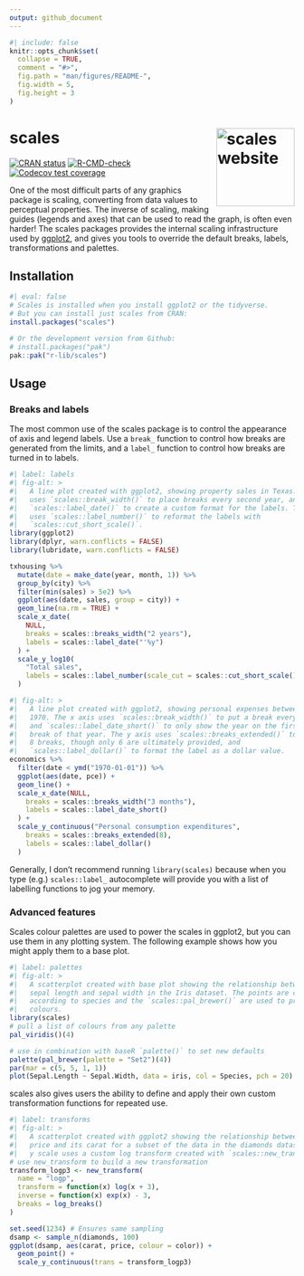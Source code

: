 ```yaml
---
output: github_document
---
```


<!-- README.md is generated from README.Rmd. Please edit that file -->

```r
#| include: false
knitr::opts_chunk$set(
  collapse = TRUE,
  comment = "#>",
  fig.path = "man/figures/README-",
  fig.width = 5,
  fig.height = 3
)
```

# scales <a href="https://scales.r-lib.org/"><img src="man/figures/logo.png" align="right" height="138" alt="scales website" /></a>

<!-- badges: start -->
[![CRAN status](https://www.r-pkg.org/badges/version/scales)](https://CRAN.R-project.org/package=scales)
[![R-CMD-check](https://github.com/r-lib/scales/actions/workflows/R-CMD-check.yaml/badge.svg)](https://github.com/r-lib/scales/actions/workflows/R-CMD-check.yaml)
[![Codecov test coverage](https://codecov.io/gh/r-lib/scales/graph/badge.svg)](https://app.codecov.io/gh/r-lib/scales)
<!-- badges: end -->

One of the most difficult parts of any graphics package is scaling, converting from data values to perceptual properties. The inverse of scaling, making guides (legends and axes) that can be used to read the graph, is often even harder! The scales packages provides the internal scaling infrastructure used by [ggplot2](https://ggplot2.tidyverse.org/), and gives you tools to override the default breaks, labels, transformations and palettes.

## Installation

```r
#| eval: false
# Scales is installed when you install ggplot2 or the tidyverse.
# But you can install just scales from CRAN:
install.packages("scales")

# Or the development version from Github:
# install.packages("pak")
pak::pak("r-lib/scales")
```

## Usage

### Breaks and labels

The most common use of the scales package is to control the appearance of axis and legend labels. Use a `break_` function to control how breaks are generated from the limits, and a `label_` function to control how breaks are turned in to labels.

```r
#| label: labels
#| fig-alt: >
#|   A line plot created with ggplot2, showing property sales in Texas. The x scale
#|   uses `scales::break_width()` to place breaks every second year, and
#|   `scales::label_date()` to create a custom format for the labels. The y-scale
#|   uses `scales::label_number()` to reformat the labels with
#|   `scales::cut_short_scale()`.
library(ggplot2)
library(dplyr, warn.conflicts = FALSE)
library(lubridate, warn.conflicts = FALSE)

txhousing %>%
  mutate(date = make_date(year, month, 1)) %>%
  group_by(city) %>%
  filter(min(sales) > 5e2) %>%
  ggplot(aes(date, sales, group = city)) +
  geom_line(na.rm = TRUE) +
  scale_x_date(
    NULL,
    breaks = scales::breaks_width("2 years"),
    labels = scales::label_date("'%y")
  ) +
  scale_y_log10(
    "Total sales",
    labels = scales::label_number(scale_cut = scales::cut_short_scale())
  )
```

```r
#| fig-alt: >
#|   A line plot created with ggplot2, showing personal expenses between 1967 and
#|   1970. The x axis uses `scales::break_width()` to put a break every 3 months
#|   and `scales::label_date_short()` to only show the year on the first occuring
#|   break of that year. The y axis uses `scales::breaks_extended()` to request
#|   8 breaks, though only 6 are ultimately provided, and
#|   `scales::label_dollar()` to format the label as a dollar value.
economics %>%
  filter(date < ymd("1970-01-01")) %>%
  ggplot(aes(date, pce)) +
  geom_line() +
  scale_x_date(NULL,
    breaks = scales::breaks_width("3 months"),
    labels = scales::label_date_short()
  ) +
  scale_y_continuous("Personal consumption expenditures",
    breaks = scales::breaks_extended(8),
    labels = scales::label_dollar()
  )
```

Generally, I don't recommend running `library(scales)` because when you type (e.g.) `scales::label_` autocomplete will provide you with a list of labelling functions to jog your memory.

### Advanced features

Scales colour palettes are used to power the scales in ggplot2, but you can use them in any plotting system. The following example shows how you might apply them to a base plot.

```r
#| label: palettes
#| fig-alt: >
#|   A scatterplot created with base plot showing the relationship between
#|   sepal length and sepal width in the Iris dataset. The points are coloured
#|   according to species and the `scales::pal_brewer()` are used to provide the
#|   colours.
library(scales)
# pull a list of colours from any palette
pal_viridis()(4)

# use in combination with baseR `palette()` to set new defaults
palette(pal_brewer(palette = "Set2")(4))
par(mar = c(5, 5, 1, 1))
plot(Sepal.Length ~ Sepal.Width, data = iris, col = Species, pch = 20)
```

scales also gives users the ability to define and apply their own custom
transformation functions for repeated use.

```r
#| label: transforms
#| fig-alt: >
#|   A scatterplot created with ggplot2 showing the relationship between diamond
#|   price and its carat for a subset of the data in the diamonds dataset. The
#|   y scale uses a custom log transform created with `scales::new_transform()`.
# use new_transform to build a new transformation
transform_logp3 <- new_transform(
  name = "logp",
  transform = function(x) log(x + 3),
  inverse = function(x) exp(x) - 3,
  breaks = log_breaks()
)

set.seed(1234) # Ensures same sampling
dsamp <- sample_n(diamonds, 100)
ggplot(dsamp, aes(carat, price, colour = color)) +
  geom_point() +
  scale_y_continuous(trans = transform_logp3)
```
